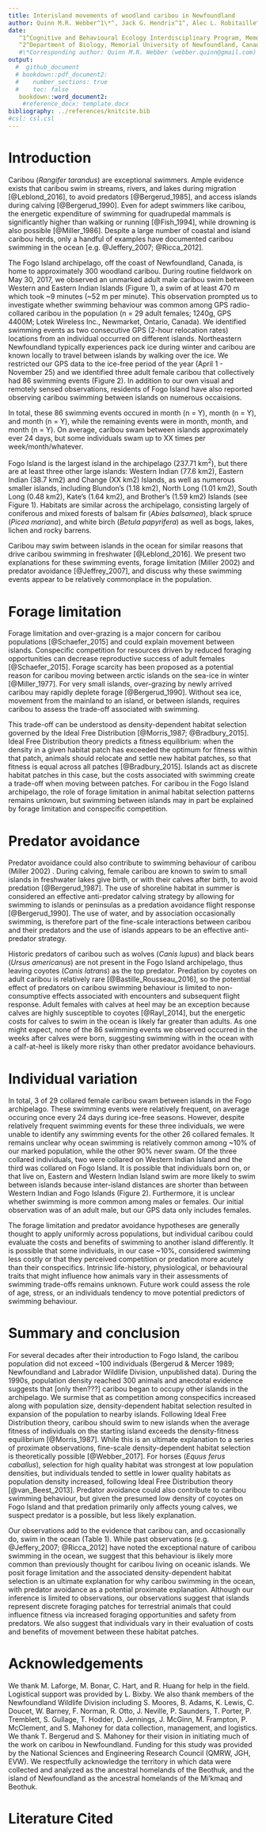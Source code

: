 ```yaml
---
title: Interisland movements of woodland caribou in Newfoundland
author: Quinn M.R. Webber^1\*^, Jack G. Hendrix^1^, Alec L. Robitaille^2^,  Eric Vander Wal^1,2^
date: 
   ^1^Cognitive and Behavioural Ecology Interdisciplinary Program, Memorial University of Newfoundland
   ^2^Department of Biology, Memorial University of Newfoundland, Canada
   #\*Corresponding author: Quinn M.R. Webber (webber.quinn@gmail.com)
output: 
  #  github_document
  # bookdown::pdf_document2:
  #    number_sections: true
  #    toc: false
   bookdown::word_document2:
    #reference_docx: template.docx
bibliography: ../references/knitcite.bib
#csl: csl.csl
---
```


\newpage

# Introduction
Caribou (*Rangifer tarandus*) are exceptional swimmers. Ample evidence exists
that caribou swim in streams, rivers, and lakes during migration [@Leblond_2016],
to avoid predators [@Bergerud_1985], and access islands during calving
[@Bergerud_1990]. Even for adept swimmers like caribou, the energetic
expenditure of swimming for quadrupedal mammals is significantly higher than
walking or running [@Fish_1994], while drowning is also possible [@Miller_1986].
Despite a large number of coastal and island caribou herds, only a handful of
examples have documented caribou swimming in the ocean [e.g. @Jeffery_2007;
@Ricca_2012]. <!-- add Miller 1995/2002 or reference table 1 if we decide to
keep this -->

The Fogo Island archipelago, off the coast of Newfoundland, Canada, is home to
approximately 300 woodland caribou. During routine fieldwork on May 30, 2017, we
observed an unmarked adult male caribou swim between Western and Eastern Indian
Islands (Figure 1), a swim of at least 470 m which took ~9 minutes (~52 m per
minute). This observation prompted us to investigate whether swimming behaviour
was common among GPS radio-collared caribou in the population (n = 29 adult
females; 1240g, GPS 4400M; Lotek Wireless Inc., Newmarket, Ontario, Canada). We
identified swimming events as two consecutive GPS (2-hour relocation rates)
locations from an individual occurred on different islands. Northeastern
Newfoundland typically experiences pack ice during winter and caribou are known
locally to travel between islands by walking over the ice. We restricted our GPS
data to the ice-free period of the year (April 1 - November 25) and we
identified three adult female caribou that collectively had 86 swimming events
(Figure 2). In addition to our own visual and remotely sensed observations,
residents of Fogo Island have also reported observing caribou swimming between
islands on numerous occaisions.

In total, these 86 swimming events occured in month (n = Y), month (n = Y), and
month (n = Y), while the remaining events were in month, month, and month (n =
Y). On average, caribou swam between islands approximately ever 24 days, but
some individuals swam up to XX times per week/month/whatever. <!--Is it better
to just state our results here, or give this sort of teaser? Initially I had "86
events by 3 individuals" here, but then we ignore that for a couple paragraphs
of context before getting back into it... which seemed weird-->

<!-- Caribou were introduced to Fogo Island (n = 26 animals between 1964–67) and
Change Island (n = 5 animals in 1964) from the main Island of Newfoundland as
part of a series of translocations and introductions throughout the province
(Bergerud & Mercer 1989).

<!-- still not sure we need this paragraph, I wonder if the island size
information could be included in the figure caption?--> Fogo Island is the
largest island in the archipelago (237.71 km^2^), but there are at least three
other large islands: Western Indian (77.6 km2), Eastern Indian (38.7 km2) and
Change (XX km2) Islands, as well as numerous smaller islands, including
Blundon’s (1.18 km2), North Long (1.01 km2), South Long (0.48 km2), Kate’s (1.64
km2), and Brother’s (1.59 km2) Islands (see Figure 1). Habitats are similar
across the archipelago, consisting largely of coniferous and mixed forests of
balsam fir (*Abies balsamea*), black spruce (*Picea mariana*), and white birch
(*Betula papyrifera*) as well as bogs, lakes, lichen and rocky barrens.

Caribou may swim between islands in the ocean for similar reasons that drive
caribou swimming in freshwater [@Leblond_2016]. We present two
explanations for these swimming events, forage limitation (Miller 2002) and
predator avoidance [@Jeffrey_2007], and discuss why these swimming events
appear to be relatively commonplace in the population.

# Forage limitation
Forage limitation and over-grazing is a major concern for caribou populations
[@Schaefer_2015] and could explain movement between islands. Conspecific
competition for resources driven by reduced foraging opportunities can decrease
reproductive success of adult females [@Schaefer_2015]. Forage scarcity has been
proposed as a potential reason for caribou moving between arctic islands on the
sea-ice in winter [@Miller_1977]. For very small islands, over-grazing by newly
arrived caribou may rapidly deplete forage [@Bergerud_1990]. Without sea ice,
movement from the mainland to an island, or between islands, requires caribou to
assess the trade-off associated with swimming.

This trade-off can be understood as density-dependent habitat selection governed
by the Ideal Free Distribution [@Morris_1987; @Bradbury_2015]. Ideal Free
Distribution theory predicts a fitness equilibrium: when the density in a given
habitat patch has exceeded the optimum for fitness within that patch, animals
should relocate and settle new habitat patches, so that fitness is equal across
all patches [@Bradbury_2015]. Islands act as discrete habitat patches in
this case, but the costs associated with swimming create a trade-off when moving
between patches. For caribou in the Fogo Island archipelago, the role of forage
limitation in animal habitat selection patterns remains unknown,
but swimming between islands may in part be explained by forage limitation and
conspecific competition.

# Predator avoidance
Predator avoidance could also contribute to swimming behaviour of caribou
(Miller 2002) <!-- find doi for this article -->. During calving, female caribou
are known to swim to small islands in freshwater lakes give birth, or with their
calves after birth, to avoid predation [@Bergerud_1987]. The use of shoreline
habitat in summer is considered an effective anti-predator calving strategy by
allowing for swimming to islands or peninsulas as a predation avoidance flight
response [@Bergerud_1990]. The use of water, and by association occasionally
swimming, is therefore part of the fine-scale interactions between caribou and
their predators and the use of islands appears to be an effective anti-predator
strategy.

Historic predators of caribou such as wolves (*Canis lupus*) and black bears
(*Ursus americanus*) are not present in the Fogo Island archipelago, thus
leaving coyotes (*Canis latrans*) as the top predator. Predation by coyotes on
adult caribou is relatively rare [@Bastille_Rousseau_2016], so the potential
effect of predators on caribou swimming behaviour is limited to non-consumptive
effects associated with encounters and subsequent flight response. Adult females
with calves at heel may be an exception because calves are highly susceptible to
coyotes [@Rayl_2014], but the energetic costs for calves to swim in the ocean is
likely far greater than adults. As one might expect, none <!--confirm--> of the
86 swimming events we observed occurred in the weeks after calves were born,
suggesting swimming with in the ocean with a calf-at-heel is likely more risky
than other predator avoidance behaviours.

<!-- did the swimming events occur during the calving season? were these three breeders/non-breeders? did any of these females make these journeys with their calves?  -->

# Individual variation 
In total, 3 of 29 collared female caribou swam between islands in the Fogo
archipelago. These swimming events were relatively frequent, on average occuring
once every 24 <!--double check--> days during ice-free seasons. However, despite
relatively frequent swimming events for these three individuals, we were unable
to identify any swimming events for the other 26 collared females. It remains
unclear why ocean swimming is relatively common among ~10% of our marked
population, while the other 90% never swam. Of the three collared individuals,
two were collared on Western Indian Island and the third was collared on Fogo
Island. It is possible that individuals born on, or that live on, Eastern and
Western Indian Island swim are more likely to swim between islands because
inter-island distances are shorter than between Western Indian and Fogo Islands
(Figure 2). Furthermore, it is unclear whether swimming is more common among
males or females. Our initial observation  was of an adult male, but our GPS
data only includes females. 
<!-- QW: I'm not sure we need to say this.. 
It is theoretically possible that these other
females moved rapidly back and forth between islands within the 2 hour fix rate
of our GPS collars, which we would be unable to detect. We consider this highly
unlikely given the range of residency times for caribou on any given island (min
- max: XX - XX). <!--double check-->
<!-- What is the typical residency time? Is this a true statement or am I just making this up? QW: this is something we will look into, I think. -->

The forage limitation and predator avoidance hypotheses are generally thought to
apply uniformly across populations, but individual caribou could evaluate the
costs and benefits of swimming to another island differently. It is possible
that some individuals, in our case ~10%, considered swimming less costly or that
they perceived competition or predation more acutely than their conspecifics.
Intrinsic life-history, physiological, or behavioural traits that might
influence how animals vary in their assessments of swimming trade-offs remains
unknown. Future work could assess the role of age, stress, or an individuals
tendency to move potential predictors of swimming behaviour.

# Summary and conclusion
For several decades after their introduction to Fogo Island, the caribou
population did not exceed ~100 individuals (Bergerud & Mercer 1989; Newfoundland
and Labrador Wildlife Division, unpublished data). During the 1990s, population
density reached 300 animals and anecdotal evidence suggests that [only then???]
caribou began to occupy other islands in the archipelago. We surmise that as
competition among conspecifics increased along with population size,
density-dependent habitat selection resulted in expansion of the population to
nearby islands. Following Ideal Free Distribution theory, caribou should swim to
new islands when the average fitness of individuals on the starting island
exceeds the density-fitness equilibrium [@Morris_1987]. While this is an
ultimate explanation to a series of proximate observations, fine-scale
density-dependent habitat selection is theoretically possible
[@Webber_2017]. For horses (*Equus ferus caballus*), selection for high quality
habitat was strongest at low population densities, but individuals tended to
settle in lower quality habitats as population density increased, following
Ideal Free Distribution theory [@van_Beest_2013]. Predator avoidance could also
contribute to caribou swimming behaviour, but given the presumed low density of coyotes on Fogo Island and that predation primarily only affects young calves, we suspect predator is a possible, but less likely explanation.
<!-- this last bit is sort of me bullshitting, not sure it's actually defensible? 
QW: changed it a bit -->

Our observations add to the evidence that caribou can, and occasionally do, swim
in the ocean (Table 1). While past observations (e.g.
@Jeffery_2007; @Ricca_2012] <!-- add Miller 1995, Miller 2002 --> have noted the
exceptional nature of caribou swimming in the ocean, we suggest that this
behaviour is likely more common than previously thought for caribou living on
oceanic islands. We posit forage limitation and the associated density-dependent
habitat selection is an ultimate explanation for why caribou swimming in the
ocean, with predator avoidance as a potential proximate explanation. Although
our inference is limited to observations, our observations suggest that islands
represent discrete foraging patches for terrestrial animals that could influence
fitness via increased foraging opportunities and safety from predators. We also
suggest that individuals vary in their evaluation of costs and benefits of
movement between these habitat patches.

# Acknowledgements 
We thank M. Laforge, M. Bonar, C. Hart, and R. Huang for help in the field.
Logistical support was provided by L. Bixby. We also thank members of the
Newfoundland Wildlife Division including S. Moores, B. Adams, K. Lewis, C.
Doucet, W. Barney, F. Norman, R. Otto, J. Neville, P. Saunders, T. Porter, P.
Tremblett, S. Gullage, T. Hodder, D. Jennings, J. McGinn, M. Frampton, P.
McClement, and S. Mahoney for data collection, management, and logistics. We
thank T. Bergerud and S. Mahoney for their vision in initiating much of the work
on caribou in Newfoundland. Funding for this study was provided by the National
Sciences and Engineering Research Council (QMRW, JGH, EVW). We respectfully
acknowledge the territory in which data were collected and analyzed as the
ancestral homelands of the Beothuk, and the island of Newfoundland as the
ancestral homelands of the Mi’kmaq and Beothuk.
<!-- Simplified the funding statement, do we need to name the specific scholarships/grants? Eric opinion??-->


# Literature Cited
